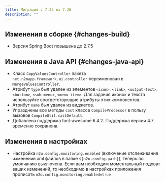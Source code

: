 ```yaml
---
title: Миграция с 7.25 на 7.26
description: ""
---
```


## Изменения в сборке {#changes-build}

- Версия Spring Boot повышена до 2.7.5

## Изменения в Java API {#changes-java-api}

- Класс `CopyValuesController` пакета `net.n2oapp.framework.ui.controller` переименован в `MergeValuesController`.
- Aтрибут `type` был удален из элементов `<icon>`, `<link>`, `<output-text>`, `<button>`, `<sub-menu>`, `<menu-item>`.
Для задания иконок и текста используйте соответствующие атрибуты этих компонентов.
- Атрибут `name` был удален из виджетов.
- Упразднены все методы `cast` класса `CompileProcessor` в пользу вызовов `CompileUtil.castDefault`.
- Добавлена поддержка font-awesome 6.4.2. Поддержка версии 4.7 временно сохранена.

## Изменения в настройках

- Настройка `n2o.config.monitoring.enabled` (включение отслеживания изменений xml файлов в папке `${n2o.config.path}`), теперь по умолчанию выключена.
Если вам необходим моментальный подхват ваших изменений, то необходимо в настройках приложения прописать `n2o.config.monitoring.enabled=true`

